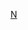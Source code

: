 {{asbox
|image=Flag of Nigeria.svg
|category=尼日利亚人物小作品
|subject=与[[尼日利亚]]人物相关的
|name=Template:Nigeria-bio-stub
}}<noinclude>[[Category:非洲人物小作品模板|N]]</noinclude>